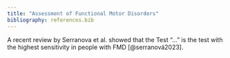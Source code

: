 ```yaml
---
title: "Assessment of Functional Motor Disorders"
bibliography: references.bib
---
```


A recent review by Serranova et al. showed that the Test "..." is the test with the highest sensitivity in people with FMD [@serranová2023].
